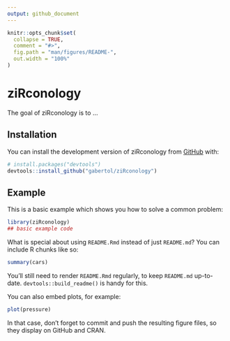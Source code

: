 ```yaml
---
output: github_document
---
```


<!-- README.md is generated from README.Rmd. Please edit that file -->

```r
knitr::opts_chunk$set(
  collapse = TRUE,
  comment = "#>",
  fig.path = "man/figures/README-",
  out.width = "100%"
)
```

# ziRconology

<!-- badges: start -->

<!-- badges: end -->

The goal of ziRconology is to ...

## Installation

You can install the development version of ziRconology from [GitHub](https://github.com/gabertol/ziRconology) with:

``` r
# install.packages("devtools")
devtools::install_github("gabertol/ziRconology")
```

## Example

This is a basic example which shows you how to solve a common problem:

```r
library(ziRconology)
## basic example code
```

What is special about using `README.Rmd` instead of just `README.md`? You can include R chunks like so:

```r
summary(cars)
```

You'll still need to render `README.Rmd` regularly, to keep `README.md` up-to-date. `devtools::build_readme()` is handy for this.

You can also embed plots, for example:

```r
plot(pressure)
```

In that case, don't forget to commit and push the resulting figure files, so they display on GitHub and CRAN.
